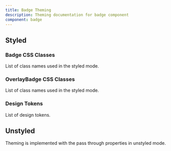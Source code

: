 ```yaml
---
title: Badge Theming
description: Theming documentation for badge component
component: badge
---
```


## Styled

### Badge CSS Classes

List of class names used in the styled mode.

<DocTable name="Badge" category="style" />

### OverlayBadge CSS Classes

List of class names used in the styled mode.

<DocTable name="OverlayBadge" category="style" />

### Design Tokens

List of design tokens.

<DocTable name="Badge" category="token" />

## Unstyled

Theming is implemented with the pass through properties in unstyled mode.
